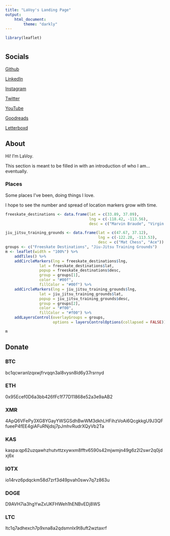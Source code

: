 ```yaml
---
title: "LaVoy's Landing Page"
output: 
    html_document:
        theme: "darkly"
---
```


```r
library(leaflet)
```

# {.tabset}

## Socials

[Github](https://github.com/cyberLaVoy)

[LinkedIn](https://linkedin.com/in/cyberLaVoy)

[Instagram](https://www.instagram.com/cyberlavoy/)

[Twitter](https://twitter.com/cyberLaVoy)

[YouTube](https://www.youtube.com/@cyberLaVoy)

[Goodreads](https://goodreads.com/cyberLaVoy)

[Letterboxd](https://letterboxd.com/cyberlavoy/)

## About

Hi! I'm LaVoy. 

This section is meant to be filled in with an introduction of who I am... eventually. 

### Places

Some places I've been, doing things I love.

I hope to see the number and spread of location markers grow with time.

```r
freeskate_destinations <- data.frame(lat = c(33.89, 37.09),
                                     lng = c(-118.42, -113.56),
                                     desc = c("Marvin Braude", "Virgin River"))

jiu_jitsu_training_grounds <- data.frame(lat = c(47.67, 37.12),
                                         lng = c(-122.28, -113.53),
                                         desc = c("Mat Chess", "Ace"))
groups <- c("Freeskate Destinations", "Jiu-Jitsu Training Grounds")
m <- leaflet(width = "100%") %>%
    addTiles() %>%
    addCircleMarkers(lng = freeskate_destinations$lng,
               lat = freeskate_destinations$lat,
               popup = freeskate_destinations$desc,
               group = groups[1],
               color = "#00f",
               fillColor = "#00f") %>%
    addCircleMarkers(lng = jiu_jitsu_training_grounds$lng,
               lat = jiu_jitsu_training_grounds$lat,
               popup = jiu_jitsu_training_grounds$desc,
               group = groups[2],
               color = "#f00",
               fillColor = "#f00") %>%
    addLayersControl(overlayGroups = groups,
                     options = layersControlOptions(collapsed = FALSE))

m
```

## Donate

### BTC

bc1qcwranlzqxwjfrvqqn3al8vysn8ld6y37rsrnyd

### ETH

0x95Ecef0D6a3bb426fFc1f77D11868e52a3e9aAB2

### XMR

4ApQ6VFePy3XG8YGayYWSGSdhBwWM3dkhLHFihzVoAi6QcgkkgU9J3QFfueeP4fEE4giAFuRNjdsj7pJmhvRudrXQyVb2Ta

### KAS

kaspa:qp62uzqawhzhutvttzxywxm8fftv6590s42mjwmjn49g6z2l2swr2q0jdxj6x

### IOTX

io14rvz6pdqckm58d7zrf3d49pvah0swv7q7z863u

### DOGE

D9AVH7ia3hgYwZxUKFHWeh1hENBvEDj8WS

### LTC

ltc1q7adhexch7p9xna8a2qdsmnlx9t8uft2wztaxrf
